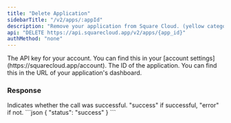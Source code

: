 ```yaml
---
title: "Delete Application"
sidebarTitle: "/v2/apps/:appId"
description: "Remove your application from Square Cloud. (yellow category)"
api: "DELETE https://api.squarecloud.app/v2/apps/{app_id}"
authMethod: "none"
---
```


<ParamField header="Authorization" type="string" placeholder="API KEY" required>
  The API key for your account. You can find this in your [account settings](https://squarecloud.app/account).
</ParamField>

<ParamField path="app_id" type="string" placeholder="Application ID" required>
  The ID of the application. You can find this in the URL of your application's dashboard.
</ParamField>

### Response

<ResponseField name="status" type="string">
  Indicates whether the call was successful. "success" if successful, "error" if not.
</ResponseField>

<ResponseExample>
```json
{
    "status": "success"
}
```
</ResponseExample>